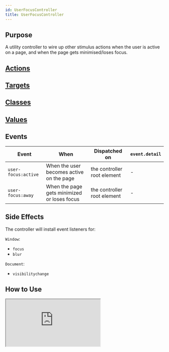 ```yaml
---
id: UserFocusController
title: UserFocusController
---
```




## Purpose

A utility controller to wire up other stimulus actions when the user is active on a page, and when the page gets minimised/loses focus.


## [Actions](https://stimulus.hotwire.dev/reference/actions)
<NoActions/>

## [Targets](https://stimulus.hotwire.dev/reference/targets)
<NoTargets/>

## [Classes](https://stimulus.hotwire.dev/reference/classes)
<NoClasses/>

## [Values](https://stimulus.hotwire.dev/reference/values)
<NoValues/>

## Events

| Event               | When                                        | Dispatched on               | `event.detail` |
|---------------------|---------------------------------------------|-----------------------------|----------------|
| `user-focus:active` | When the user becomes active on the page    | the controller root element | -              |
| `user-focus:away`   | When the page gets minimized or loses focus | the controller root element | -              |

## Side Effects

The controller will install event listeners for:

`Window`:
- `focus`
- `blur`


`Document`:
- `visibilitychange`


## How to Use

<iframe
  src="https:///stimulus-library.netlify.app/controllers/user_focus_controller.html"
  style={{width: "100%", height: "500px", border: "0", borderRadius: "4px", overflow: "hidden"}}
  sandbox="allow-forms allow-modals allow-popups allow-presentation allow-same-origin allow-scripts"
/>


